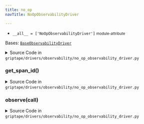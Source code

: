 ```yaml
---
title: no_op
navTitle: NoOpObservabilityDriver

---
```


-   `__all__ = ['NoOpObservabilityDriver']` <small>module-attribute</small>  <span id="griptape.drivers.observability.no_op.__all__"></span> 

<span id="griptape.drivers.observability.no_op.NoOpObservabilityDriver"></span>

Bases:
 [`BaseObservabilityDriver`](./#griptape.drivers.observability.BaseObservabilityDriver "BaseObservabilityDriver (griptape.drivers.observability.BaseObservabilityDriver)")

<details><summary>Source Code in <code>griptape&#47;drivers&#47;observability&#47;no_op_observability_driver.py</code></summary>

```python
@define
class NoOpObservabilityDriver(BaseObservabilityDriver):
    def observe(self, call: Observable.Call) -> Any:
        return call()

    def get_span_id(self) -> Optional[str]:
        return None
```

</details>

<span id="griptape.drivers.observability.no_op.NoOpObservabilityDriver.get_span_id"></span>

### get_span_id()

<details><summary>Source Code in <code>griptape&#47;drivers&#47;observability&#47;no_op_observability_driver.py</code></summary>

```python
def get_span_id(self) -> Optional[str]:
    return None
```

</details>

<span id="griptape.drivers.observability.no_op.NoOpObservabilityDriver.observe"></span>

### observe(call)

<details><summary>Source Code in <code>griptape&#47;drivers&#47;observability&#47;no_op_observability_driver.py</code></summary>

```python
def observe(self, call: Observable.Call) -> Any:
    return call()
```

</details>
